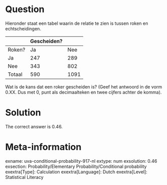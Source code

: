 Question
========

Hieronder staat een tabel waarin de relatie te zien is tussen roken en echtscheidingen.

|| Gescheiden?|
|-|-|-|
|Roken?|Ja|Nee|Totaal|
|Ja|247|289|536|
|Nee|343|802|1145|
|Totaal|590|1091|1681|

Wat is de kans dat een roker gescheiden is? (Geef het antwoord in de vorm 0.XX. Dus met 0, punt als decimaalteken en twee cijfers achter de komma).

Solution
========

The correct answer is 0.46.

Meta-information
================
exname: uva-conditional-probability-917-nl
extype: num
exsolution: 0.46
exsection: Probability/Elementary Probability/Conditional probability
exextra[Type]: Calculation
exextra[Language]: Dutch
exextra[Level]: Statistical Literacy
